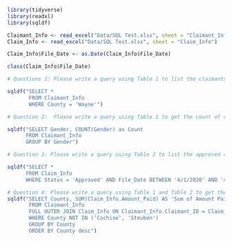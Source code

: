 ```r
library(tidyverse)
library(readxl)
library(sqldf)

Claimant_Info <- read_excel("Data/SQL Test.xlsx", sheet = "Claimant_Info")
Claim_Info <- read_excel("Data/SQL Test.xlsx", sheet = "Claim_Info")

Claim_Info$File_Date <- as.Date(Claim_Info$File_Date)

class(Claim_Info$File_Date)
```


```r
# Questions 1: Please write a query using Table 1 to list the claimants that are only in Wayne County, where the desired results of the query are reflected below.  

sqldf("SELECT * 
       FROM Claimant_Info
       WHERE County = 'Wayne'")
```


```r
# Question 2:  Please write a query using Table 1 to get the count of claimants for each gender. Because Michigan does not require claimants to report their gender, some claimants have NULL gender values, which is usually categorized as “Unspecified”

sqldf("SELECT Gender, COUNT(Gender) as Count
      FROM Claimant_Info
      GROUP BY Gender")
```


```r
# Question 3: Please write a query using Table 2 to list the approved claims filed between the dates of 4/1/2020 and 4/30/2021, 

sqldf("SELECT *
      FROM Claim_Info
      WHERE Status = 'Approved' AND File_Date BETWEEN '4/1/2020' AND '4/30/2021'")
```



```r
# Question 4: Please write a query using Table 1 and Table 2 to get the sum of the Amount_Paid for each county in Michigan
sqldf("SELECT County, SUM(Claim_Info.Amount_Paid) AS 'Sum of Amount Paid' 
       FROM Claimant_Info
       FULL OUTER JOIN Claim_Info ON Claimant_Info.Claimant_ID = Claim_Info.Claimant_ID
       WHERE County NOT IN ('Cochise', 'Steuben')
       GROUP BY County
       ORDER BY County desc")
```







